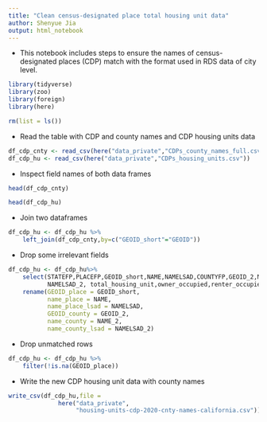 ```yaml
---
title: "Clean census-designated place total housing unit data"
author: Shenyue Jia
output: html_notebook
---
```


- This notebook includes steps to ensure the names of census-designated places (CDP) match with the format used in RDS data of city level.

```r
library(tidyverse)
library(zoo)
library(foreign)
library(here)
```

```r
rm(list = ls())
```

- Read the table with CDP and county names and CDP housing units data
```r
df_cdp_cnty <- read_csv(here("data_private","CDPs_county_names_full.csv"))
df_cdp_hu <- read_csv(here("data_private","CDPs_housing_units.csv"))
```

- Inspect field names of both data frames
```r
head(df_cdp_cnty)
```

```r
head(df_cdp_hu)
```
- Join two dataframes
```r

df_cdp_hu <- df_cdp_hu %>%
    left_join(df_cdp_cnty,by=c("GEOID_short"="GEOID"))
```

- Drop some irrelevant fields
```r
df_cdp_hu <- df_cdp_hu%>%
    select(STATEFP,PLACEFP,GEOID_short,NAME,NAMELSAD,COUNTYFP,GEOID_2,NAME_2,
           NAMELSAD_2, total_housing_unit,owner_occupied,renter_occupied) %>%
    rename(GEOID_place = GEOID_short,
           name_place = NAME,
           name_place_lsad = NAMELSAD,
           GEOID_county = GEOID_2,
           name_county = NAME_2,
           name_county_lsad = NAMELSAD_2)
```

- Drop unmatched rows
```r
df_cdp_hu <- df_cdp_hu %>%
    filter(!is.na(GEOID_place))
```

- Write the new CDP housing unit data with county names
```r
write_csv(df_cdp_hu,file = 
              here("data_private",
                   "housing-units-cdp-2020-cnty-names-california.csv"))
```